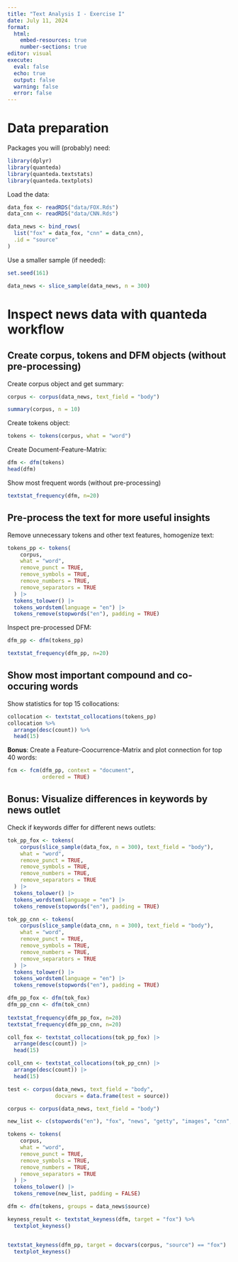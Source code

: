 ```yaml
---
title: "Text Analysis I - Exercise I"
date: July 11, 2024
format: 
  html:
    embed-resources: true
    number-sections: true
editor: visual
execute: 
  eval: false
  echo: true
  output: false
  warning: false
  error: false
---
```


# Data preparation

Packages you will (probably) need:

```r
library(dplyr)
library(quanteda)
library(quanteda.textstats)
library(quanteda.textplots)
```

Load the data:

```r
data_fox <- readRDS("data/FOX.Rds")
data_cnn <- readRDS("data/CNN.Rds")

data_news <- bind_rows(
  list("fox" = data_fox, "cnn" = data_cnn),
  .id = "source"
)
```

Use a smaller sample (if needed):

```r
set.seed(161)

data_news <- slice_sample(data_news, n = 300)
```

# Inspect news data with quanteda workflow

## Create corpus, tokens and DFM objects (without pre-processing)

Create corpus object and get summary:

```r
corpus <- corpus(data_news, text_field = "body")

summary(corpus, n = 10)
```

Create tokens object:

```r
tokens <- tokens(corpus, what = "word")
```

Create Document-Feature-Matrix:

```r

dfm <- dfm(tokens)
head(dfm)
```

Show most frequent words (without pre-processing)

```r
textstat_frequency(dfm, n=20)
```

## Pre-process the text for more useful insights

Remove unnecessary tokens and other text features, homogenize text:

```r
tokens_pp <- tokens(
    corpus,
    what = "word",
    remove_punct = TRUE,
    remove_symbols = TRUE,
    remove_numbers = TRUE,
    remove_separators = TRUE
  ) |>
  tokens_tolower() |>
  tokens_wordstem(language = "en") |>
  tokens_remove(stopwords("en"), padding = TRUE)
```

Inspect pre-processed DFM:

```r
dfm_pp <- dfm(tokens_pp)

textstat_frequency(dfm_pp, n=20)
```

## Show most important compound and co-occuring words

Show statistics for top 15 collocations:

```r
collocation <- textstat_collocations(tokens_pp)
collocation %>%
  arrange(desc(count)) %>%
  head(15)
```

**Bonus**: Create a Feature-Coocurrence-Matrix and plot connection for top 40 words:

```r
fcm <- fcm(dfm_pp, context = "document",
           ordered = TRUE)
```

## **Bonus**: Visualize differences in keywords by news outlet

Check if keywords differ for different news outlets:

```r
tok_pp_fox <- tokens(
    corpus(slice_sample(data_fox, n = 300), text_field = "body"),
    what = "word",
    remove_punct = TRUE,
    remove_symbols = TRUE,
    remove_numbers = TRUE,
    remove_separators = TRUE
  ) |>
  tokens_tolower() |>
  tokens_wordstem(language = "en") |>
  tokens_remove(stopwords("en"), padding = TRUE)

tok_pp_cnn <- tokens(
    corpus(slice_sample(data_cnn, n = 300), text_field = "body"),
    what = "word",
    remove_punct = TRUE,
    remove_symbols = TRUE,
    remove_numbers = TRUE,
    remove_separators = TRUE
  ) |>
  tokens_tolower() |>
  tokens_wordstem(language = "en") |>
  tokens_remove(stopwords("en"), padding = TRUE)

dfm_pp_fox <- dfm(tok_fox)
dfm_pp_cnn <- dfm(tok_cnn)
  
textstat_frequency(dfm_pp_fox, n=20)
textstat_frequency(dfm_pp_cnn, n=20)

coll_fox <- textstat_collocations(tok_pp_fox) |>
  arrange(desc(count)) |>
  head(15)

coll_cnn <- textstat_collocations(tok_pp_cnn) |>
  arrange(desc(count)) |>
  head(15)
```

```r
test <- corpus(data_news, text_field = "body",
               docvars = data.frame(test = source))

corpus <- corpus(data_news, text_field = "body")

new_list <- c(stopwords("en"), "fox", "news", "getty", "images", "cnn", "digital", "photo", "click", "via")

tokens <- tokens(
    corpus,
    what = "word",
    remove_punct = TRUE,
    remove_symbols = TRUE,
    remove_numbers = TRUE,
    remove_separators = TRUE
  ) |>
  tokens_tolower() |>
  tokens_remove(new_list, padding = FALSE)

dfm <- dfm(tokens, groups = data_news$source)

keyness_result <- textstat_keyness(dfm, target = "fox") %>%
  textplot_keyness()


textstat_keyness(dfm_pp, target = docvars(corpus, "source") == "fox") |>
  textplot_keyness()

```
